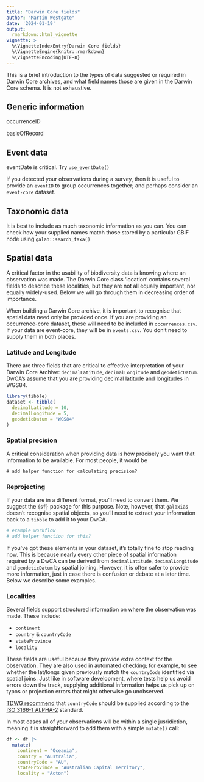 ```yaml
---
title: "Darwin Core fields"
author: "Martin Westgate"
date: '2024-01-19'
output:
  rmarkdown::html_vignette
vignette: >
  %\VignetteIndexEntry{Darwin Core fields}
  %\VignetteEngine{knitr::rmarkdown}
  %\VignetteEncoding{UTF-8}
---
```

This is a brief introduction to the types of data suggested or required in 
Darwin Core archives, and what field names those are given in the Darwin Core
schema. It is not exhaustive.

## Generic information

occurrenceID

basisOfRecord


## Event data

eventDate is critical. Try `use_eventDate()`

If you detected your observations during a survey, then it is useful to provide
an `eventID` to group occurrences together; and perhaps consider an `event-core` 
dataset.

## Taxonomic data
It is best to include as much taxonomic information as you can. You can check
how your supplied names match those stored by a particular GBIF node using
`galah::search_taxa()`

## Spatial data
A critical factor in the usability of biodiversity data is knowing where an 
observation was made. The Darwin Core class 'location' contains several fields 
to describe these localities, but they are not all equally important, nor 
equally widely-used. Below we will go through them in decreasing order of 
importance. 

When building a Darwin Core archive, it is important to recognise that spatial
data need only be provided once. If you are providing an occurrence-core 
dataset, these will need to be included in `occurrences.csv`. If your data are 
event-core, they will be in `events.csv`. You don't need to supply them in both
places.


### Latitude and Longitude

There are three fields that are critical to effective interpretation of your
Darwin Core Archive: `decimalLatitude`, `decimalLongitude` and `geodeticDatum`.
DwCA's assume that you are providing decimal latitude and longitudes in WGS84.


```r
library(tibble)
dataset <- tibble(
  decimalLatitude = 10,
  decimalLongitude = 5,
  geodeticDatum = "WGS84"
)
```

### Spatial precision
A critical consideration when providing data is how precisely you want that
information to be available. For most people, it would be 


```{}
# add helper function for calculating precision?
```


### Reprojecting
If your data are in a different format, you'll need to convert them. We suggest
the `{sf}` package for this purpose. Note, however, that `galaxias` doesn't 
recognise spatial objects, so you'll need to extract your information back to a 
`tibble` to add it to your DwCA.


```r
# example workflow
# add helper function for this?
```

If you've got these elements in your dataset, it's totally fine to stop
reading now. This is because nearly every other piece of spatial information
required by a DwCA can be derived from `decimalLatitude`, `decimalLongitude` and
`geodeticDatum` by spatial joining. However, it is often safer to provide more
information, just in case there is confusion or debate at a later time. Below we
describe some examples.


### Localities
Several fields support structured information on where the observation was made.
These include:

  - `continent`
  - `country` & `countryCode`
  - `stateProvince`
  - `locality`

These fields are useful because they provide extra context for the observation.
They are also used in automated checking; for example, to see whether the 
lat/longs given previously match the `countryCode` identified via spatial joins.
Just like in software development, where tests help us avoid errors down the
track, supplying additional information helps us pick up on typos or projection
errors that might otherwise go unobserved.

[TDWG recommend](https://dwc.tdwg.org/list/#dwc_countryCode) that  `countryCode` 
should be supplied according to the 
[ISO 3166-1 ALPHA-2](https://en.wikipedia.org/wiki/ISO_3166-1_alpha-2)
standard.

In most cases all of your observations will be within a single jusridiction, 
meaning it is straightforward to add them with a simple `mutate()` call:

```r
df <- df |>
  mutate(
    continent = "Oceania",
    country = "Australia",
    countryCode = "AU",
    stateProvince = "Australian Capital Territory",
    locality = "Acton")
```
